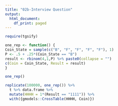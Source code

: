 ```yaml
---
title: "02b-Interview Question"
output:
  html_document:
    df_print: paged
---
```



```r
require(tgsify)
```

```r
one_rep <- function() {
Coin_State = sample(c("B", "F", "F", "F", "F"), 1)
P <- .5 + .25*(Coin_State == "B")
result <- rbinom(4,1,P) %>% paste0(collapse = "")
c(Coin = Coin_State, Result = result)
}
```

```r
one_rep()
```

```r
replicate(100000, one_rep()) %>% 
  t %>% data.frame %>%
  mutate(HHHH = 1*(Result == "1111")) %>%
  with({gmodels::CrossTable(HHHH, Coin)})
```

